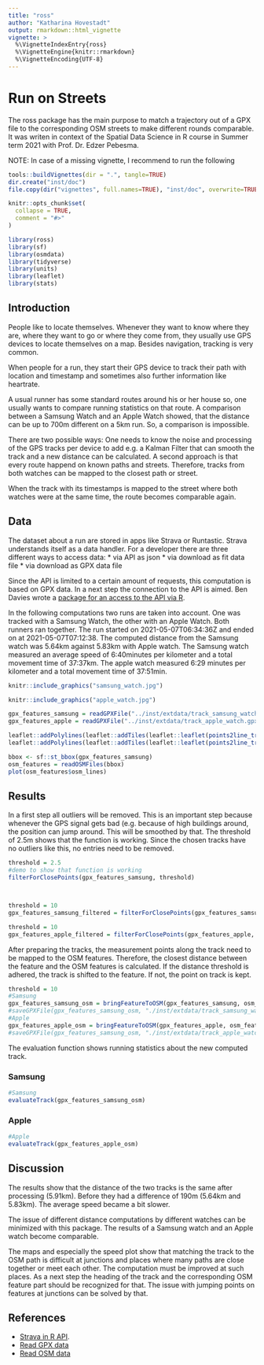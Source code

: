 ```yaml
---
title: "ross"
author: "Katharina Hovestadt"
output: rmarkdown::html_vignette
vignette: >
  %\VignetteIndexEntry{ross}
  %\VignetteEngine{knitr::rmarkdown}
  %\VignetteEncoding{UTF-8}
---
```

# Run on Streets

The ross package has the main purpose to match a trajectory out of a GPX file to the corresponding OSM streets to make different rounds comparable.
It was writen in context of the Spatial Data Science in R course in Summer term 2021 with Prof. Dr. Edzer Pebesma.

NOTE:
In case of a missing vignette, I recommend to run the following
```r
tools::buildVignettes(dir = ".", tangle=TRUE)
dir.create("inst/doc")
file.copy(dir("vignettes", full.names=TRUE), "inst/doc", overwrite=TRUE)
```



```r
knitr::opts_chunk$set(
  collapse = TRUE,
  comment = "#>"
)
```




```r
library(ross)
library(sf)
library(osmdata)
library(tidyverse)
library(units)
library(leaflet)
library(stats)
```

## Introduction 
People like to locate themselves. Whenever they want to know where they are, where they want to go or where they come from, they usually use GPS devices to locate themselves on a map.
Besides navigation, tracking is very common.

When people for a run, they start their GPS device to track their path with location and timestamp and sometimes also further information like heartrate. 

A usual runner has some standard routes around his or her house so, one usually wants to compare running statistics on that route. 
A comparison between a Samsung Watch and an Apple Watch showed, that the distance can be up to 700m different on a 5km run. So, a comparison is impossible.

There are two possible ways: One needs to know the noise and processing of the GPS tracks per device to add e.g. a Kalman Filter that can smooth the track and a new distance can be calculated. A second approach is that every route happend on known paths and streets. Therefore, tracks from both watches can be mapped to the closest path or street.

When the track with its timestamps is mapped to the street where both watches were at the same time, the route becomes comparable again.

## Data


The dataset about a run are stored in apps like Strava or Runtastic.
Strava understands itself as a data handler. For a developer there are three different ways to access data:
* via API as json
* via download as fit data file
* via download as GPX data file

Since the API is limited to a certain amount of requests, this computation is based on GPX data. In a next step the connection to the API is aimed. Ben Davies wrote a [package for an access to the API via R](https://bldavies.com/blog/accessing-strava-api/).


In the following computations two runs are taken into account. One was tracked with a Samsung Watch, the other with an Apple Watch. Both runners ran together. The run started on 2021-05-07T06:34:36Z and ended on at 2021-05-07T07:12:38. The computed distance from the Samsung watch was 5.64km against 5.83km with Apple watch. The Samsung watch measured an average speed of 6:40minutes per kilometer and a total movement time of 37:37km. The apple watch measured 6:29 minutes per kilometer and a total movement time of 37:51min.


```r
knitr::include_graphics("samsung_watch.jpg")
```

```r
knitr::include_graphics("apple_watch.jpg")
```



```r
gpx_features_samsung = readGPXFile("../inst/extdata/track_samsung_watch.gpx")
gpx_features_apple = readGPXFile("../inst/extdata/track_apple_watch.gpx")

leaflet::addPolylines(leaflet::addTiles(leaflet::leaflet(points2line_trajectory(gpx_features_samsung))))
leaflet::addPolylines(leaflet::addTiles(leaflet::leaflet(points2line_trajectory(gpx_features_apple))))

bbox <- sf::st_bbox(gpx_features_samsung)
osm_features = readOSMFiles(bbox)
plot(osm_features$osm_lines)

```


## Results


In a first step all outliers will be removed. This is an important step because whenever the GPS signal gets bad (e.g. because of high buildings around, the position can jump around. This will be smoothed by that.
The threshold of 2.5m shows that the function is working. Since the chosen tracks have no outliers like this, no entries need to be removed.
```r
threshold = 2.5
#demo to show that function is working
filterForClosePoints(gpx_features_samsung, threshold)



threshold = 10
gpx_features_samsung_filtered = filterForClosePoints(gpx_features_samsung, threshold)

threshold = 10
gpx_features_apple_filtered = filterForClosePoints(gpx_features_apple, threshold)
```




After preparing the tracks, the measurement points along the track need to be mapped to the OSM features. Therefore, the closest distance between the feature and the OSM features is calculated. If the distance threshold is adhered, the track is shifted to the feature. If not, the point on track is kept.
```r
threshold = 10
#Samsung
gpx_features_samsung_osm = bringFeatureToOSM(gpx_features_samsung, osm_features, threshold)
#saveGPXFile(gpx_features_samsung_osm, "./inst/extdata/track_samsung_watch_smoothed.gpx")
#Apple
gpx_features_apple_osm = bringFeatureToOSM(gpx_features_apple, osm_features, threshold)
#saveGPXFile(gpx_features_samsung_osm, "./inst/extdata/track_apple_watch_smoothed.gpx")
```


The evaluation function shows running statistics about the new computed track.

### Samsung
```r
#Samsung
evaluateTrack(gpx_features_samsung_osm)

```


### Apple
```r
#Apple
evaluateTrack(gpx_features_apple_osm)
```


## Discussion

The results show that the distance of the two tracks is the same after processing (5.91km). Before they had a difference of 190m (5.64km and 5.83km). The average speed became a bit slower.

The issue of different distance computations by different watches can be minimized with this package. The results of a Samsung watch and an Apple watch become comparable.


The maps and especially the speed plot show that matching the track to the OSM path is difficult at junctions and places where many paths are close together or meet each other. The computation must be improved at such places. 
As a next step the heading of the track and the corresponding OSM feature part should be recognized for that. The issue with jumping points on features at junctions can be solved by that.



## References
* [Strava in R API](https://bldavies.com/blog/accessing-strava-api/).
* [Read GPX data](https://geocompr.github.io/geocompkg/articles/gps-tracks.html?tag=makemoney0821-20)
* [Read OSM data](https://dominicroye.github.io/en/2018/accessing-openstreetmap-data-with-r/)


